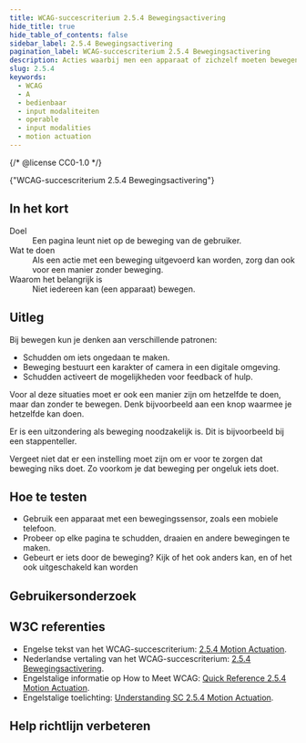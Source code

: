 ```yaml
---
title: WCAG-succescriterium 2.5.4 Bewegingsactivering
hide_title: true
hide_table_of_contents: false
sidebar_label: 2.5.4 Bewegingsactivering
pagination_label: WCAG-succescriterium 2.5.4 Bewegingsactivering
description: Acties waarbij men een apparaat of zichzelf moeten bewegen, werken ook zonder die beweging. De mogelijkheid om te bewegen is ook uit te schakelen.
slug: 2.5.4
keywords:
  - WCAG
  - A
  - bedienbaar
  - input modaliteiten
  - operable
  - input modalities
  - motion actuation
---
```


{/* @license CC0-1.0 */}


<WcagHeadingGroup level={1} conformanceLevel="Niveau A">
  {"WCAG-succescriterium 2.5.4 Bewegingsactivering"}
</WcagHeadingGroup>

## In het kort

<dl>
  <div class="dl__item">
    <dt class="dl__term">Doel</dt>
    <dd class="dl__definition">Een pagina leunt niet op de beweging van de gebruiker.</dd>
  </div>
  <div class="dl__item">
    <dt class="dl__term">Wat te doen</dt>
    <dd class="dl__definition">
      Als een actie met een beweging uitgevoerd kan worden, zorg dan ook voor een manier zonder beweging.
    </dd>
  </div>
  <div class="dl__item">
    <dt class="dl__term">Waarom het belangrijk is</dt>
    <dd class="dl__definition">Niet iedereen kan (een apparaat) bewegen.</dd>
  </div>
</dl>

## Uitleg

<Summary />

Bij bewegen kun je denken aan verschillende patronen:

- Schudden om iets ongedaan te maken.
- Beweging bestuurt een karakter of camera in een digitale omgeving.
- Schudden activeert de mogelijkheden voor feedback of hulp.

Voor al deze situaties moet er ook een manier zijn om hetzelfde te doen, maar dan zonder te bewegen. Denk bijvoorbeeld aan een knop waarmee je hetzelfde kan doen.

Er is een uitzondering als beweging noodzakelijk is. Dit is bijvoorbeeld bij een stappenteller.

Vergeet niet dat er een instelling moet zijn om er voor te zorgen dat beweging niks doet. Zo voorkom je dat beweging per ongeluk iets doet.

## Hoe te testen

- Gebruik een apparaat met een bewegingssensor, zoals een mobiele telefoon.
- Probeer op elke pagina te schudden, draaien en andere bewegingen te maken.
- Gebeurt er iets door de beweging? Kijk of het ook anders kan, en of het ook uitgeschakeld kan worden

## Gebruikersonderzoek

<CTAGebruikersonderzoek />

## W3C referenties

- Engelse tekst van het WCAG-succescriterium: [<span lang="en">2.5.4 Motion Actuation</span>](https://www.w3.org/TR/WCAG22/#motion-actuation).
- Nederlandse vertaling van het WCAG-succescriterium: [2.5.4 Bewegingsactivering](https://www.w3.org/Translations/WCAG22-nl/#motion-actuation).
- Engelstalige informatie op <span lang="en">How to Meet WCAG</span>: [<span lang="en">Quick Reference 2.5.4 Motion Actuation</span>](https://www.w3.org/WAI/WCAG22/quickref/#motion-actuation).
- Engelstalige toelichting: [<span lang="en">Understanding SC 2.5.4 Motion Actuation</span>](https://www.w3.org/WAI/WCAG22/Understanding/motion-actuation.html).

<SpotlightSection type="info">
  <Markdown omitH1 headinglevel={3}>
    <Disclaimer />
  </Markdown>
</SpotlightSection>

## Help richtlijn verbeteren

<Markdown omitH1 headinglevel={3}>
  <WCAGFooterInfo />
</Markdown>
